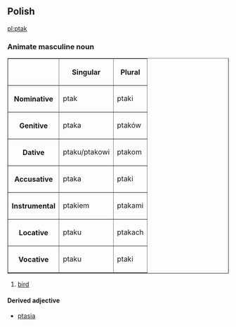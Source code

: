 ==Polish==
[[pl:ptak]]
===Animate masculine noun===
<table border=1>
<tr><th><th>Singular<th>Plural</tr>
<tr><th>Nominative<td>ptak<td>ptaki</tr>
<tr><th>Genitive<td>ptaka<td>ptaków</tr>
<tr><th>Dative<td>ptaku/ptakowi<td>ptakom</tr>
<tr><th>Accusative<td>ptaka<td>ptaki</tr>
<tr><th>Instrumental<td>ptakiem<td>ptakami</tr>
<tr><th>Locative<td>ptaku<td>ptakach</tr>
<tr><th>Vocative<td>ptaku<td>ptaki</tr>
</table>

#[[bird]]

====Derived adjective====
*[[ptasia]]